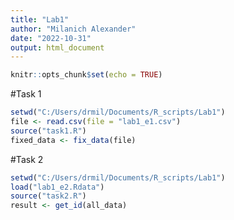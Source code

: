 ```yaml
---
title: "Lab1"
author: "Milanich Alexander"
date: "2022-10-31"
output: html_document
---
```


```r
knitr::opts_chunk$set(echo = TRUE)
```

#Task 1
```r
setwd("C:/Users/drmil/Documents/R_scripts/Lab1")
file <- read.csv(file = "lab1_e1.csv")
source("task1.R")
fixed_data <- fix_data(file)
```

#Task 2
```r
setwd("C:/Users/drmil/Documents/R_scripts/Lab1")
load("lab1_e2.Rdata")
source("task2.R")
result <- get_id(all_data)
```


